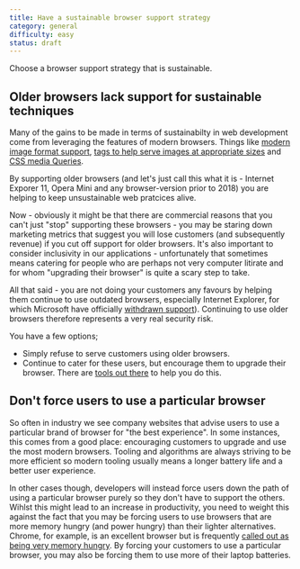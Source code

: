 ```yaml
---
title: Have a sustainable browser support strategy
category: general
difficulty: easy
status: draft
---
```


Choose a browser support strategy that is sustainable.

## Older browsers lack support for sustainable techniques

Many of the gains to be made in terms of sustainabilty in web development come from leveraging the features of modern browsers. Things like [modern image format support](https://caniuse.com/webp), [tags to help serve images at appropriate sizes](https://developer.mozilla.org/en-US/docs/Web/HTML/Element/picture) and [CSS media Queries](https://caniuse.com/css-mediaqueries).

By supporting older browsers (and let's just call this what it is - Internet Exporer 11, Opera Mini and any browser-version prior to 2018) you are helping to keep unsustainable web pratcices alive.

Now - obviously it might be that there are commercial reasons that you can't just "stop" supporting these browsers - you may be staring down marketing metrics that suggest you will lose customers (and subsequently revenue) if you cut off support for older browsers. It's also important to consider inclusivity in our applications - unfortunately that sometimes means catering for people who are perhaps not very computer litirate and for whom "upgrading their browser" is quite a scary step to take.

All that said - you are not doing your customers any favours by helping them continue to use outdated browsers, especially Internet Explorer, for which Microsoft have officially [withdrawn support](https://blogs.windows.com/windowsexperience/2021/05/19/the-future-of-internet-explorer-on-windows-10-is-in-microsoft-edge/)). Continuing to use older browsers therefore represents a very real security risk.

You have a few options;

- Simply refuse to serve customers using older browsers.
- Continue to cater for these users, but encourage them to upgrade their browser. There are [tools out there](https://browser-update.org/) to help you do this.

## Don't force users to use a particular browser

So often in industry we see company websites that advise users to use a particular brand of browser for "the best experience". In some instances, this comes from a good place: encouraging customers to upgrade and use the most modern browsers. Tooling and algorithms are always striving to be more efficient so modern tooling usually means a longer battery life and a better user experience.

In other cases though, developers will instead force users down the path of using a particular browser purely so they don't have to support the others. Wihlst this might lead to an increase in productivity, you need to weight this against the fact that you may be forcing users to use browsers that are more memory hungry (and power hungry) than their lighter alternatives. Chrome, for example, is an excellent browser but is frequently [called out as being very memory hungry](https://www.makeuseof.com/tag/chrome-using-much-ram-fix-right-now/). By forcing your customers to use a particular browser, you may also be forcing them to use more of their laptop batteries.
